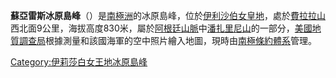 {{expand|time=2013-12-31T11:03:01+00:00}}
{{unreferenced|time=2013-12-31T11:03:01+00:00}}
{{coord|82|12|S|41|47|W|display=title}}

'''蘇亞雷斯冰原島峰'''（{{lang-en|Suarez Nunatak}}）是[[南極洲|南極洲]]的冰原島峰，位於[[伊利沙伯女皇地|伊利沙伯女皇地]]，處於[[費拉拉山|費拉拉山]]西北面9公里，海拔高度830米，屬於[[阿根廷山脈|阿根廷山脈]]中[[潘扎里尼山|潘扎里尼山]]的一部分，[[美國地質調查局|美國地質調查局]]根據測量和該國海軍的空中照片繪入地圖，現時由[[南極條約體系|南極條約體系]]管理。

{{DEFAULTSORT:Suarez Nunatak}}
[[Category:伊莉莎白女王地冰原島峰|Category:伊莉莎白女王地冰原島峰]]


{{QueenElizabethLand-geo-stub}}